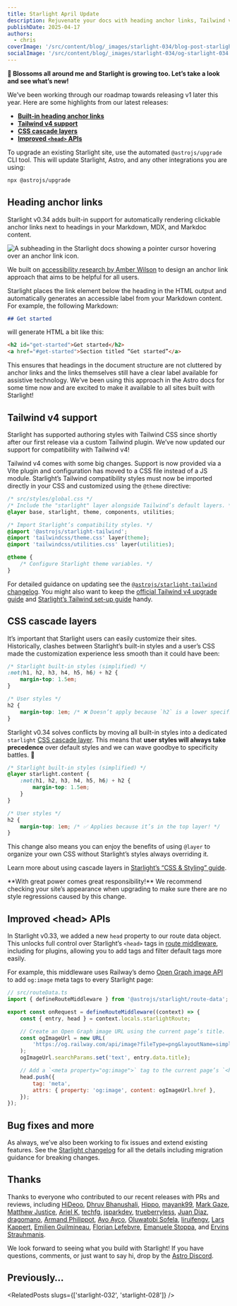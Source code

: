 ```yaml
---
title: Starlight April Update
description: Rejuvenate your docs with heading anchor links, Tailwind v4 support, CSS @layer, and a new head metadata API.
publishDate: 2025-04-17
authors:
  - chris
coverImage: '/src/content/blog/_images/starlight-034/blog-post-starlight-034.webp'
socialImage: '/src/content/blog/_images/starlight-034/og-starlight-034.webp'
---
```



**🌸 Blossoms all around me and Starlight is growing too. Let’s take a look and see what’s new!**

We’ve been working through our roadmap towards releasing v1 later this year. Here are some highlights from our latest releases:

- [**Built-in heading anchor links**](#heading-anchor-links)
- [**Tailwind v4 support**](#tailwind-v4-support)
- [**CSS cascade layers**](#css-cascade-layers)
- [**Improved `<head>` APIs**](#improved-head-apis)

To upgrade an existing Starlight site, use the automated `@astrojs/upgrade` CLI tool. This will update Starlight, Astro, and any other integrations you are using:

```sh
npx @astrojs/upgrade
```

## Heading anchor links

Starlight v0.34 adds built-in support for automatically rendering clickable anchor links next to headings in your Markdown, MDX, and Markdoc content.

<Image
	src={AnchorLinks}
	alt="A subheading in the Starlight docs showing a pointer cursor hovering over an anchor link icon."
/>

We built on [accessibility research by Amber Wilson](https://amberwilson.co.uk/blog/are-your-anchor-links-accessible/) to design an anchor link approach that aims to be helpful for all users.

Starlight places the link element below the heading in the HTML output and automatically generates an accessible label from your Markdown content. For example, the following Markdown:

```md
## Get started
```

will generate HTML a bit like this:

```html
<h2 id="get-started">Get started</h2>
<a href="#get-started">Section titled “Get started”</a>
```

This ensures that headings in the document structure are not cluttered by anchor links and the links themselves still have a clear label available for assistive technology.
We’ve been using this approach in the Astro docs for some time now and are excited to make it available to all sites built with Starlight!

## Tailwind v4 support

Starlight has supported authoring styles with Tailwind CSS since shortly after our first release via a custom Tailwind plugin. We’ve now updated our support for compatibility with Tailwind v4!

Tailwind v4 comes with some big changes. Support is now provided via a Vite plugin and configuration has moved to a CSS file instead of a JS module. Starlight’s Tailwind compatibility styles must now be imported directly in your CSS and customized using the `@theme` directive:

```css /(starlight),/ {6,10-12}
/* src/styles/global.css */
/* Include the "starlight" layer alongside Tailwind’s default layers. */
@layer base, starlight, theme, components, utilities;

/* Import Starlight’s compatibility styles. */
@import '@astrojs/starlight-tailwind';
@import 'tailwindcss/theme.css' layer(theme);
@import 'tailwindcss/utilities.css' layer(utilities);

@theme {
	/* Configure Starlight theme variables. */
}
```

For detailed guidance on updating see the [`@astrojs/starlight-tailwind` changelog](https://github.com/withastro/starlight/blob/main/packages/tailwind/CHANGELOG.md). You might also want to keep the [official Tailwind v4 upgrade guide](https://tailwindcss.com/docs/upgrade-guide) and [Starlight’s Tailwind set-up guide](https://starlight.astro.build/guides/css-and-tailwind/#tailwind-css) handy.

## CSS cascade layers

It’s important that Starlight users can easily customize their sites. Historically, clashes between Starlight’s built-in styles and a user’s CSS made the customization experience less smooth than it could have been:

```css
/* Starlight built-in styles (simplified) */
:not(h1, h2, h3, h4, h5, h6) + h2 {
	margin-top: 1.5em;
}

/* User styles */
h2 {
	margin-top: 1em; /* ❌ Doesn’t apply because `h2` is a lower specificity! */
}
```

Starlight v0.34 solves conflicts by moving all built-in styles into a dedicated `starlight` [CSS cascade layer](https://css-tricks.com/css-cascade-layers/). This means that **user styles will always take precedence** over default styles and we can wave goodbye to specificity battles. 👋

```css
/* Starlight built-in styles (simplified) */
@layer starlight.content {
	:not(h1, h2, h3, h4, h5, h6) + h2 {
		margin-top: 1.5em;
	}
}

/* User styles */
h2 {
	margin-top: 1em; /* ✅ Applies because it’s in the top layer! */
}
```

This change also means you can enjoy the benefits of using `@layer` to organize your own CSS without Starlight’s styles always overriding it.

Learn more about using cascade layers in [Starlight’s “CSS & Styling” guide](https://starlight.astro.build/guides/css-and-tailwind/#cascade-layers).

<Note>
	**With great power comes great responsibility!** We recommend checking your
	site’s appearance when upgrading to make sure there are no style regressions
	caused by this change.
</Note>

## Improved &lt;head&gt; APIs

In Starlight v0.33, we added a new `head` property to our route data object. This unlocks full control over Starlight’s `<head>` tags in [route middleware](https://starlight.astro.build/guides/route-data/#customizing-route-data), including for plugins, allowing you to add tags and filter default tags more easily.

For example, this middleware uses Railway’s demo [Open Graph image API](https://og.railway.com/) to add `og:image` meta tags to every Starlight page:

```js
// src/routeData.ts
import { defineRouteMiddleware } from '@astrojs/starlight/route-data';

export const onRequest = defineRouteMiddleware((context) => {
	const { entry, head } = context.locals.starlightRoute;

	// Create an Open Graph image URL using the current page’s title.
	const ogImageUrl = new URL(
		'https://og.railway.com/api/image?fileType=png&layoutName=simple',
	);
	ogImageUrl.searchParams.set('text', entry.data.title);

	// Add a `<meta property="og:image">` tag to the current page’s `<head>`.
	head.push({
		tag: 'meta',
		attrs: { property: 'og:image', content: ogImageUrl.href },
	});
});
```

## Bug fixes and more

As always, we’ve also been working to fix issues and extend existing features. See the [Starlight changelog](https://github.com/withastro/starlight/blob/main/packages/starlight/CHANGELOG.md) for all the details including migration guidance for breaking changes.

## Thanks

Thanks to everyone who contributed to our recent releases with PRs and reviews, including [HiDeoo](https://github.com/HiDeoo/), [Dhruv Bhanushali](https://github.com/dhruvkb), [Hippo](https://github.com/hippotastic), [mayank99](https://github.com/mayank99), [Mark Gaze](https://github.com/markgaze), [Matthew Justice](https://github.com/JusticeMatthew), [Ariel K](https://github.com/anaxite), [techfg](https://github.com/techfg), [jsparkdev](https://github.com/jsparkdev), [trueberryless](https://github.com/trueberryless), [Juan Diaz](https://github.com/JuanPabloDiaz), [dragomano](https://github.com/dragomano), [Armand Philippot](https://github.com/ArmandPhilippot), [Ayo Ayco](https://github.com/ayoayco), [Oluwatobi Sofela](https://github.com/oluwatobiss), [liruifengv](https://github.com/liruifengv), [Lars Kappert](https://github.com/webpro), [Emilien Guilmineau](https://github.com/XREvo), [Florian Lefebvre](https://github.com/florian-lefebvre), [Emanuele Stoppa](https://github.com/ematipico), and [Ervins Strauhmanis](https://github.com/resoltico).

We look forward to seeing what you build with Starlight! If you have questions, comments, or just want to say hi, drop by the [Astro Discord](https://astro.build/chat).

## Previously…


<RelatedPosts slugs={['starlight-032', 'starlight-028']} />
